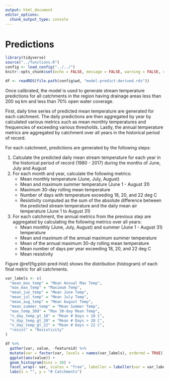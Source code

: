 ```yaml
---
output: html_document
editor_options: 
  chunk_output_type: console
---
```

# Predictions

```r
library(tidyverse)
source("../functions.R")
config <- load_config("../../")
knitr::opts_chunk$set(echo = FALSE, message = FALSE, warning = FALSE, comment = NA)

df <- readRDS(file.path(config$wd, "model-predict-derived.rds"))
```

Once calibrated, the model is used to generate stream temperature predictions for all catchments in the region having drainage areas less than 200 sq km and less than 70% open water coverage. 

First, daily time series of predicted mean temperature are generated for each catchment. The daily predictions are then aggregated by year by calculated various metrics such as mean monthly temperatures and frequencies of exceeding various thresholds. Lastly, the annual temperature metrics are aggregated by catchment over all years in the historical period of record.

For each catchment, predictions are generated by the following steps:

1. Calculate the predicted daily mean stream temperature for each year in the historical period of record (1980 - 2017) during the months of June, July and August
2. For each month and year, calculate the following metrics:
    - Mean monthly temperature (June, July, August)
    - Mean and maximum summer temperature (June 1 - August 31)
    - Maximum 30-day rolling mean temperature
    - Number of days with temperature exceeding 18, 20, and 22 deg C
    - Resistivity computed as the sum of the absolute difference between the predicted stream temperature and the daily mean air temperature (June 1 to August 31)
3. For each catchment, the annual metrics from the previous step are aggregated by calculating the following metrics over all years:
    - Mean monthly (June, July, August) and summer (June 1 - August 31) temperature
    - Mean and maximum of the annual maximum summer temperature
    - Mean of the annual maximum 30-dy rolling mean temperature
    - Mean number of days per year exceeding 18, 20, and 22 deg C
    - Mean resistivity
  
Figure \@ref(fig:plot-pred-hist) shows the distribution (histogram) of each final metric for all catchments.

```r
var_labels <- c(
  "mean_max_temp" = "Mean Annual Max Temp",
  "max_max_temp" = "Maximum Temp",
  "mean_jun_temp" = "Mean June Temp",
  "mean_jul_temp" = "Mean July Temp",
  "mean_aug_temp" = "Mean August Temp",
  "mean_summer_temp" = "Mean Summer Temp",
  "max_temp_30d" = "Max 30-day Mean Temp",
  "n_day_temp_gt_18" = "Mean # Days > 18 C",
  "n_day_temp_gt_20" = "Mean # Days > 20 C",
  "n_day_temp_gt_22" = "Mean # Days > 22 C",
  "resist" = "Resistivity"
)

df %>% 
  gather(var, value, -featureid) %>% 
  mutate(var = factor(var, levels = names(var_labels), ordered = TRUE)) %>% 
  ggplot(aes(value)) +
  geom_histogram(bins = 30) +
  facet_wrap(~ var, scales = "free", labeller = labeller(var = var_labels)) +
  labs(x = "", y = "# Catchments")
```

